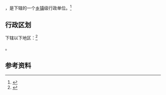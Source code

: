 {{中国乡级行政区|37/11/02/111/000}}

'''{{PAGENAMEBASE}}'''，是{{PRC admin/fullname|37/11/02/111/000|3}}下辖的一个[[乡镇|乡镇]]级行政单位。<ref>{{PRC admin/ref sgc|{{PRC admin/parent|37/11/02/111/000}}}}</ref>

== 行政区划 ==

{{PAGENAMEBASE}}下辖以下地区：<ref>{{PRC admin/ref sgc|37/11/02/111/000}}</ref>

{{PRC admin/children|37/11/02/111/000}}。

== 参考资料 ==

{{reflist}}

{{行政区划小作品}}
{{PRC admin/navcat|37/11/02/111/000}}